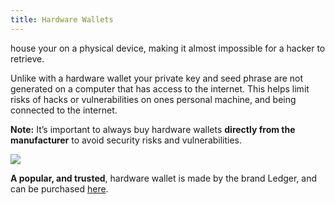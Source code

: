 ```yaml
---
title: Hardware Wallets
---
```


<Nutshell children="Hardware Wallets" glossaryEntry="content/glossary/hardware_wallet.mdx" />  house your <Nutshell children="private key" glossaryEntry="content/glossary/private_key.mdx" />  on a physical device, making it almost impossible for a hacker to retrieve.&#x20;

Unlike <Nutshell children="software wallets," glossaryEntry="content/glossary/software_wallet.mdx" />  with a hardware wallet your private key and seed phrase are not generated on a computer that has access to the internet. This helps limit risks of hacks or vulnerabilities on ones personal machine, and being connected to the internet.&#x20;

**Note:** It’s important to always buy hardware wallets **directly from the manufacturer** to avoid security risks and vulnerabilities.

![](/assets/bit-ledgers-alt-stroage.jpg)

**A popular, and trusted**, hardware wallet is made by the brand Ledger, and can be purchased [here](https://www.ledger.com/).
